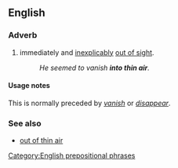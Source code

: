 ==English==

===Adverb===
{{en-adv|pos=[[into]] [[thin]] [[air]]|-}}

# {{idiomatic}} immediately and [[inexplicably]] [[out of sight]].
#:''He seemed to vanish '''into thin air'''.''

====Usage notes====
This is normally preceded by ''[[vanish]]'' or ''[[disappear]]''.

===See also===
* [[out of thin air]]

[[Category:English prepositional phrases]]